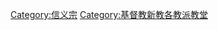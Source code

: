 {{Commons category|Lutheran churches}}

[[Category:信义宗|Category:信义宗]]
[[Category:基督教新教各教派教堂|Category:基督教新教各教派教堂]]